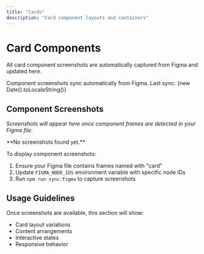 ```yaml
---
title: "Cards"
description: "Card component layouts and containers"
---
```


# Card Components

All card component screenshots are automatically captured from Figma and updated here.

<Note>
  Component screenshots sync automatically from Figma. Last sync: {new Date().toLocaleString()}
</Note>

## Component Screenshots

*Screenshots will appear here once component frames are detected in your Figma file.*

<Warning>
  **No screenshots found yet.**
  
  To display component screenshots:
  1. Ensure your Figma file contains frames named with "card"
  2. Update `FIGMA_NODE_IDS` environment variable with specific node IDs
  3. Run `npm run sync:figma` to capture screenshots
</Warning>

## Usage Guidelines

Once screenshots are available, this section will show:
- Card layout variations
- Content arrangements
- Interactive states
- Responsive behavior